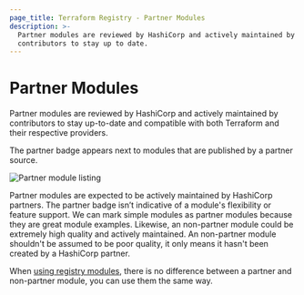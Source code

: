 ```yaml
---
page_title: Terraform Registry - Partner Modules
description: >-
  Partner modules are reviewed by HashiCorp and actively maintained by
  contributors to stay up to date.
---
```


# Partner Modules

Partner modules are reviewed by HashiCorp and actively maintained by contributors to stay up-to-date and compatible with both Terraform and their respective providers.

The partner badge appears next to modules that are published by a partner source.

![Partner module listing](/img/docs/registry-partner.png)

Partner modules are expected to be actively maintained by HashiCorp partners.
The partner badge isn’t indicative of a module's flexibility or feature support. We can mark simple modules as partner modules because they are great module examples.
Likewise, an non-partner module could be extremely high quality and actively
maintained. An non-partner module shouldn't be assumed to be poor quality, it
only means it hasn't been created by a HashiCorp partner.

When [using registry modules](/terraform/registry/modules/use), there is no
difference between a partner and non-partner module, you can use them the same
way.

